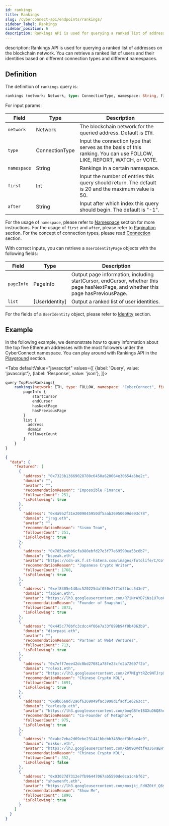 ```yaml
---
id: rankings
title: Rankings
slug: /cyberconnect-api/endpoints/rankings/
sidebar_label: Rankings
sidebar_position: 6
description: Rankings API is used for querying a ranked list of addresses on the blockchain network. You can retrieve a ranked list of users and their identities based on different connection types and different namespaces.
---
```


description: Rankings API is used for querying a ranked list of addresses on the blockchain network. You can retrieve a ranked list of users and their identities based on different connection types and different namespaces.

## Definition

The definition of `rankings` query is:

```graphql
rankings (network: Network, type: ConnectionType, namespace: String, first: Int, after: String) [UserIdentityPage]!
```

For input params:

| Field       | Type           | Description                                                                                                           |
| ----------- | -------------- | --------------------------------------------------------------------------------------------------------------------- |
| `network`   | Network        | The blockchain network for the queried address. Default is `ETH`.                                                     |
| `type`      | ConnectionType | Input the connection type that serves as the basis of this ranking. You can use FOLLOW, LIKE, REPORT, WATCH, or VOTE. |
| `namespace` | String         | Rankings in a certain namespace.                                                                                      |
| `first`     | Int            | Input the number of entries this query should return. The default is 20 and the maximum value is 50.                  |
| `after`     | String         | Input after which index this query should begin. The default is "-1".                                                 |

For the usage of `namespace`, please refer to [Namespace](/resources/terminology/namespace) section for more instructions. For the usage of `first` and `after`, please refer to [Pagination](/resources/terminology/pagination) section. For the concept of connection types, please read [Connection](/concepts/connection) section.

With correct inputs, you can retrieve a `UserIdentityPage` objects with the following fields:

| Field      | Type           | Description                                                                                                                      |
| ---------- | -------------- | -------------------------------------------------------------------------------------------------------------------------------- |
| `pageInfo` | PageInfo       | Output page information, including startCursor, endCursor, whether this page hasNextPage, and whether this page hasPreviousPage. |
| `list`     | [UserIdentity] | Output a ranked list of user identities.                                                                                         |

For the fields of a `UserIdentity` object, please refer to [Identity](/cyberconnect-api/endpoints/identity) section.

## Example

In the following example, we demonstrate how to query information about the top five Ethereum addresses with the most followers under the CyberConnect namespace. You can play around with Rankings API in the [Playground](/cyberconnect-api/playground) section.


<Tabs
    defaultValue="javascript"
    values={[
        {label: 'Query', value: 'javascript'},
        {label: 'Response', value: 'json'},
    ]}>
<TabItem value="javascript">

```javascript
query TopFiveRankings{
    rankings(network: ETH, type: FOLLOW, namespace: "CyberConnect", first: 5) {
        pageInfo {
            startCursor
            endCursor
            hasNextPage
            hasPreviousPage
        }
        list {
          address
          domain
          followerCount
        }
    }
}
```

</TabItem>
<TabItem value="json">

```json
{
  "data": {
    "featured": [
      {
        "address": "0x7323b13669028780c6450a620064e30654a5be2c",
        "domain": "",
        "avatar": "",
        "recommendationReason": "Impossible Finance",
        "followerCount": 251,
        "isFollowing": true
      },
      {
        "address": "0x4a9a2f31e2009045950df5aab36950609de93c78",
        "domain": "jrag.eth",
        "avatar": "",
        "recommendationReason": "Sismo Team",
        "followerCount": 251,
        "isFollowing": true
      },
      {
        "address": "0x7853eabb6cfa980ebfd27e3f77e69590ea53c0b7",
        "domain": "bspeak.eth",
        "avatar": "https://cdn-ak.f.st-hatena.com/images/fotolife/C/CoffeeTimes/20211214/20211214163720.png",
        "recommendationReason": "Japanese Crypto Writer",
        "followerCount": 1768,
        "isFollowing": true
      },
      {
        "address": "0xef8305e140ac520225daf050e2f71d5fbcc543e7",
        "domain": "fabien.eth",
        "avatar": "https://lh3.googleusercontent.com/R7iNrAYD7iNs1U7uo0mgZ_WPeGpZE2NFv6B7Byjw6lWDogpqRf7TGqsXUbKuujbuXdAeM6C6JAsWItUX6k9smfIZtFWnmFkH7v7j2u0=s128",
        "recommendationReason": "Founder of Snapshot",
        "followerCount": 3072,
        "isFollowing": true
      },
      {
        "address": "0x445c770bfc3cdcc4f06e7a33f899b94f0b4063b9",
        "domain": "diorpapi.eth",
        "avatar": "",
        "recommendationReason": "Partner at Web4 Ventures",
        "followerCount": 713,
        "isFollowing": true
      },
      {
        "address": "0x7eff7eee42dc0bd27081a78fe23cfe2a72697f2b",
        "domain": "rolex1.eth",
        "avatar": "https://lh3.googleusercontent.com/2V7MIgYtRZc9NTJrpX8vl_ggjZKee3lstpYdXZWAjHKj-BJO2i4VGyGvllIRa9E81I4bKBmOiJn0OHxoZbIWLpffrt9sap_EpmfCMA=s128",
        "recommendationReason": "Chinese Crypto KOL",
        "followerCount": 1691,
        "isFollowing": true
      },
      {
        "address": "0x9b6568d72a6f6269049fac3998d1fadf1e6263cc",
        "domain": "carlosdp.eth",
        "avatar": "https://lh3.googleusercontent.com/boqGBfe1BGXuD6Q8hcWpyfR_J_8ltFqzt9hUjHhwcFdeclPf6QCUkFrGlGTY6mI8Y9_Dwk6_jY5Fg8rsCO7JHZZIWTLVJ8h3iCKJabU=s128",
        "recommendationReason": "Co-Founder of Metaphor",
        "followerCount": 975,
        "isFollowing": true
      },
      {
        "address": "0xabc7eba2d69ebe231441bbebb3489eef3b6ae4e9",
        "domain": "nikkor.eth",
        "avatar": "https://lh3.googleusercontent.com/kb09QVdtfAsJ6vaEHfEzw4aaWvrZlAMnovyI6YDpIqAB_gqOVd6gm8S-_6pI2RgNOCB2-D0Ki3T1ilnjen7gpnfk9zWb5xkTT-U9PA=s128",
        "recommendationReason": "Chinese Crypto KOL",
        "followerCount": 352,
        "isFollowing": false
      },
      {
        "address": "0x03027d7312e7fb96447067ab5590de0ca1c4bf62",
        "domain": "showmenft.eth",
        "avatar": "https://lh3.googleusercontent.com/moxjkj_FdHZ0tY_Q6ylPKPEj_b8TxjgKgW6x6hzR_6eR2hZQQOvx4uzvgFKosNCTBUCzeloNCqLNGY8I0QZTHHkDAo6c1nJ0T1rj=s128",
        "recommendationReason": "Show Me",
        "followerCount": 1890,
        "isFollowing": true
      }
    ]
  }
}
```

</TabItem>
</Tabs>
